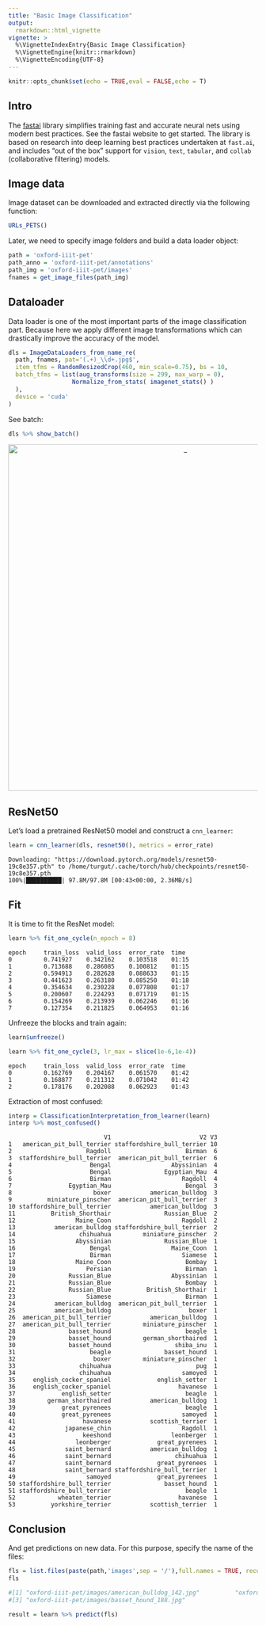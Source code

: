 ```yaml
---
title: "Basic Image Classification"
output:
  rmarkdown::html_vignette
vignette: >
  %\VignetteIndexEntry{Basic Image Classification}
  %\VignetteEngine{knitr::rmarkdown}
  %\VignetteEncoding{UTF-8}
---
```


```r
knitr::opts_chunk$set(echo = TRUE,eval = FALSE,echo = T)
```

## Intro

The [fastai](https://github.com/fastai/fastai) library simplifies training fast and accurate neural nets using modern best practices. See the fastai website to get started. The library is based on research into deep learning best practices undertaken at ```fast.ai```, and includes "out of the box" support for ```vision```, ```text```, ```tabular```, and ```collab``` (collaborative filtering) models. 


## Image data

Image dataset can be downloaded and extracted directly via the following function:

```r
URLs_PETS()
```

Later, we need to specify image folders and build a data loader object:

```r
path = 'oxford-iiit-pet'
path_anno = 'oxford-iiit-pet/annotations'
path_img = 'oxford-iiit-pet/images'
fnames = get_image_files(path_img)
```


## Dataloader

Data loader is one of the most important parts of the image classification part. Because here we apply different image transformations which can drastically improve the accuracy of the model.

```r
dls = ImageDataLoaders_from_name_re(
  path, fnames, pat='(.+)_\\d+.jpg$',
  item_tfms = RandomResizedCrop(460, min_scale=0.75), bs = 10,
  batch_tfms = list(aug_transforms(size = 299, max_warp = 0),
                  Normalize_from_stats( imagenet_stats() )
  ),
  device = 'cuda'
)
```

See batch:

```r
dls %>% show_batch()
```


<center>

<img src="images/img_batch.png" alt="_" style="width: 700px;"/>

</center>


## ResNet50

Let's load a pretrained ResNet50 model and construct a ```cnn_learner```:

```r
learn = cnn_learner(dls, resnet50(), metrics = error_rate)
```

```
Downloading: "https://download.pytorch.org/models/resnet50-19c8e357.pth" to /home/turgut/.cache/torch/hub/checkpoints/resnet50-19c8e357.pth
100%|██████████| 97.8M/97.8M [00:43<00:00, 2.36MB/s]
```

## Fit

It is time to fit the ResNet model:

```r
learn %>% fit_one_cycle(n_epoch = 8)
```

```
epoch     train_loss  valid_loss  error_rate  time    
0         0.741927    0.342162    0.103518    01:15     
1         0.713688    0.286085    0.100812    01:15     
2         0.594913    0.282628    0.088633    01:15     
3         0.441623    0.263180    0.085250    01:18     
4         0.354634    0.230228    0.077808    01:17     
5         0.200607    0.224293    0.071719    01:15     
6         0.154269    0.213939    0.062246    01:16     
7         0.127354    0.211825    0.064953    01:16 
```

Unfreeze the blocks and train again:

```r
learn$unfreeze()

learn %>% fit_one_cycle(3, lr_max = slice(1e-6,1e-4))
```

```
epoch     train_loss  valid_loss  error_rate  time    
0         0.162769    0.204167    0.061570    01:42     
1         0.168877    0.211312    0.071042    01:42     
2         0.178176    0.202088    0.062923    01:43 
```

Extraction of most confused:

```r
interp = ClassificationInterpretation_from_learner(learn)
interp %>% most_confused()
```

```
                           V1                         V2 V3
1   american_pit_bull_terrier staffordshire_bull_terrier 10
2                     Ragdoll                     Birman  6
3  staffordshire_bull_terrier  american_pit_bull_terrier  6
4                      Bengal                 Abyssinian  4
5                      Bengal               Egyptian_Mau  4
6                      Birman                    Ragdoll  4
7                Egyptian_Mau                     Bengal  3
8                       boxer           american_bulldog  3
9          miniature_pinscher  american_pit_bull_terrier  3
10 staffordshire_bull_terrier           american_bulldog  3
11          British_Shorthair               Russian_Blue  2
12                 Maine_Coon                    Ragdoll  2
13           american_bulldog staffordshire_bull_terrier  2
14                  chihuahua         miniature_pinscher  2
15                 Abyssinian               Russian_Blue  1
16                     Bengal                 Maine_Coon  1
17                     Birman                    Siamese  1
18                 Maine_Coon                     Bombay  1
19                    Persian                     Birman  1
20               Russian_Blue                 Abyssinian  1
21               Russian_Blue                     Bombay  1
22               Russian_Blue          British_Shorthair  1
23                    Siamese                     Birman  1
24           american_bulldog  american_pit_bull_terrier  1
25           american_bulldog                      boxer  1
26  american_pit_bull_terrier           american_bulldog  1
27  american_pit_bull_terrier         miniature_pinscher  1
28               basset_hound                     beagle  1
29               basset_hound         german_shorthaired  1
30               basset_hound                  shiba_inu  1
31                     beagle               basset_hound  1
32                      boxer         miniature_pinscher  1
33                  chihuahua                        pug  1
34                  chihuahua                    samoyed  1
35     english_cocker_spaniel             english_setter  1
36     english_cocker_spaniel                   havanese  1
37             english_setter                     beagle  1
38         german_shorthaired           american_bulldog  1
39             great_pyrenees                     beagle  1
40             great_pyrenees                    samoyed  1
41                   havanese           scottish_terrier  1
42              japanese_chin                    Ragdoll  1
43                   keeshond                 leonberger  1
44                 leonberger             great_pyrenees  1
45              saint_bernard           american_bulldog  1
46              saint_bernard                  chihuahua  1
47              saint_bernard             great_pyrenees  1
48              saint_bernard staffordshire_bull_terrier  1
49                    samoyed             great_pyrenees  1
50 staffordshire_bull_terrier               basset_hound  1
51 staffordshire_bull_terrier                     beagle  1
52            wheaten_terrier                   havanese  1
53          yorkshire_terrier           scottish_terrier  1
```

## Conclusion

And get predictions on new data. For this purpose, specify the name of the files:

```r
fls = list.files(paste(path,'images',sep = '/'),full.names = TRUE, recursive = TRUE)[c(250,500,700)]
fls

#[1] "oxford-iiit-pet/images/american_bulldog_142.jpg"          "oxford-iiit-pet/images/american_pit_bull_terrier_188.jpg"
#[3] "oxford-iiit-pet/images/basset_hound_188.jpg"      

result = learn %>% predict(fls)

```
